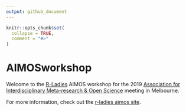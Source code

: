 ```yaml
---
output: github_document
---
```


<!-- README.md is generated from README.Rmd. Please edit that file -->

```r
knitr::opts_chunk$set(
  collapse = TRUE,
  comment = "#>"
)
```

# AIMOSworkshop

Welcome to the [R-Ladies](https://rladies.org/) AIMOS workshop for the 2019 [Association for Interdisciplinary Meta-research & Open Science](https://www.aimos2019conference.com/) meeting in Melbourne. 

For more information, check out the [r-ladies aimos site](https://jenrichmond.github.io/AIMOSworkshop/).
